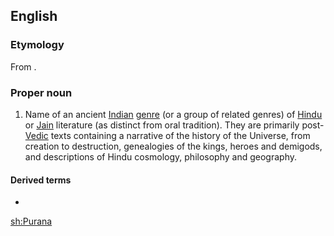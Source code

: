 ==English==
{{wikipedia|Puranas}}

===Etymology===
From {{etyl|sa|en}} {{m|sa|sc=Deva|पुराण|tr=purāṇá||stories of ancient times told in a new manner}}.

===Proper noun===
{{en-proper noun|Puranas}}

# {{label|en|Hinduism}} Name of an ancient [[Indian]] [[genre]] (or a group of related genres) of [[Hindu]] or [[Jain]] literature (as distinct from oral tradition). They are primarily post-[[Vedic]] texts containing a narrative of the history of the Universe, from creation to destruction, genealogies of the kings, heroes and demigods, and descriptions of Hindu cosmology, philosophy and geography.

====Derived terms====
* {{l|en|Puranic}}

{{rfc}}

[[sh:Purana]]